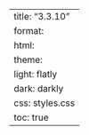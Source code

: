 ---
title: "3.3.10"
format:
    html:
        theme:
            light: flatly
            dark: darkly
        css: styles.css
        toc: true
---